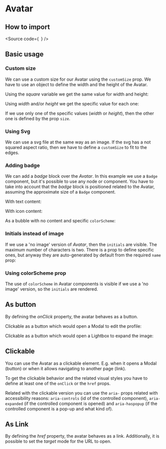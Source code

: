 
<Meta of={Stories} />

# Avatar

## How to import

<Source
  code={`
`}
/>

## Basic usage

<Canvas of={Stories.Base} />

### Custom size

We can use a custom size for our Avatar using the `customSize` prop. We have to
use an object to define the width and the height of the Avatar.

Using the _square_ variable we get the same value for width
and height:

<Canvas of={Stories.CustomSizeSquare} />

Using _width_ and/or _height_ we get the specific value for each one:

<Canvas of={Stories.CustomSizeSpecificSize} />

If we use only one of the specific values (_width_ or _height_), then the other one
is defined by the prop `size`.

<Canvas of={Stories.CustomSizeOnlyOne} />

### Using Svg

We can use a svg file at the same way as an image. If the svg has a not squared
aspect ratio, then we have to define a `customSize` to fit to the edges.

<Canvas of={Stories.CustomSizeSVG} />

### Adding badge

We can add a _badge_ block over the _Avatar_. In this example we use a `Badge`
component, but it's possible to use any node or component. You have to take into
account that the _badge_ block is positioned related to the Avatar, assuming the
approximate size of a `Badge` component.

With text content:

<Canvas of={Stories.WithBadgeText} />

With icon content:

<Canvas of={Stories.WithBadgeIcon} />

As a bubble with no content and specific `colorScheme`:

<Canvas of={Stories.WithBadgeCustomColor} />

### Initials instead of image

If we use a 'no image' version of _Avatar_, then the `initials` are visible.
The maximum number of characters is two. There is a prop to define specific ones,
but anyway they are auto-generated by default from the required `name` prop:

<Canvas of={Stories.InitialsInsteadImage} />

### Using colorScheme prop

The use of `colorScheme` in Avatar components is visible if we use a 'no image'
version, so the `initials` are rendered.

<Canvas of={Stories.WithColorScheme} />

## As button

By defining the _onClick_ property, the avatar behaves as a button.

Clickable as a button which would open a Modal to edit the profile:

<Canvas of={Stories.ButtonEditable} />

Clickable as a button which would open a Lightbox to expand the image:

<Canvas of={Stories.ButtonExpandable} />

## Clickable

You can use the Avatar as a clickable element. E.g. when it opens a Modal (button)
or when it allows navigating to another page (link).

To get the clickable behavior and the related visual styles you have to define at
least one of the `onClick` or the `href` props.

Related with the clickable version you can use the `aria-` props related with
accessibility reasons: `aria-controls` (id of the controlled component),
`aria-expanded` (if the controlled component is opened) and `aria-haspopup`
(if the controlled component is a pop-up and what kind of).

<Canvas of={Stories.Clickable} />

## As Link

By defining the _href_ property, the avatar behaves as a link. Additionally, it is possible
to set the _target_ mode for the URL to open.

<Canvas of={Stories.Link} />
